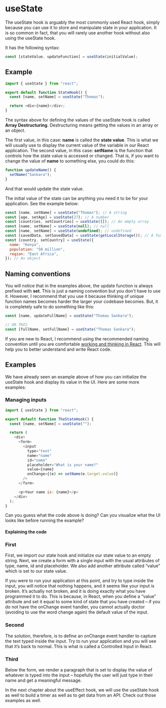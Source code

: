 
# useState

The useState hook is arguably the most commonly used React hook, simply because you can use it to store and manipulate state in your application. It is so common in fact, that you will rarely use another hook without also using the useState hook.

It has the following syntax:

```js
const [stateValue, updateFunction] = useState(initialValue);
```

## Example

```js copy
import { useState } from "react";

export default function StateHook() {
  const [name, setName] = useState("Thomas");

  return <div>{name}</div>;
}
```

The syntax above for defining the values of the useState hook is called **Array Destructuring**. Destructuring means getting the values in an array or an object.

The first value, in this case: **name** is called the **state value**. This is what we will usually use to display the current value of the variable in our React application. The second value, in this case: **setName** is the function that controls how the state value is accessed or changed. That is, if you want to change the value of **name** to something else, you could do this:

```js
function updateName() {
  setName("Sankara");
}
```

And that would update the state value.

The initial value of the state can be anything you need it to be for your application. See the example below:

```js
const [name, setName] = useState("Thomas"); // A string
const [age, setAge] = useState(27); // A number
const [countries, setCountries] = useState([]); // An empty array
const [name, setName] = useState(null); // null
const [name, setName] = useState(undefined); // undefined
const [savedData, setSavedData] = useState(getLocalStorage()); // A function
const [country, setCountry] = useState({
  name: "Kenya",
  population: "50 million",
  region: "East Africa",
}); // An object
```

## Naming conventions

You will notice that in the examples above, the update function is always prefixed with **set**. This is just a naming convention but you don't have to use it. However, I recommend that you use it because thinking of unique function names becomes harder the larger your codebase becomes. But, it is completely safe to do something like this:

```js
const [name, updateFullName] = useState("Thomas Sankara");

// OR THIS
const [fullName, setFullName] = useState("Thomas Sankara");
```

If you are new to React, I recommend using the recommended naming convention until you are comfortable [working and thinking in React](https://react.dev/learn/thinking-in-react). This will help you to better understand and write React code.

## Examples

We have already seen an example above of how you can initialize the useState hook and display its value in the UI. Here are some more examples:

### Managing inputs

```js copy
import { useState } from "react";

export default function TheStateHook() {
  const [name, setName] = useState("");

  return (
    <div>
      <form>
        <input
          type="text"
          name="name"
          id="name"
          placeholder="What is your name?"
          value={name}
          onChange={(e) => setName(e.target.value)}
        />
      </form>

      <p>Your name is: {name}</p>
    </div>
  );
}
```

Can you guess what the code above is doing? Can you visualize what the UI looks like before running the example?

#### Explaining the code

<Steps>

### First

First, we import our state hook and initialize our state value to an empty string. Next, we create a form with a single input with the usual attributes of type, name, id and placeholder. We also add another attribute called “value” which is set to our state value.

If you were to run your application at this point, and try to type inside the input, you will notice that nothing happens, and it seems like your input is broken. It’s actually not broken, and it is doing exactly what you have programmed it to do. This is because, in React, when you define a “value” attribute and set it equal to some kind of state that you have created – if you do not have the onChange event handler, you cannot actually doctor (avoiding to use the word change again) the default value of the input.

### Second

The solution, therefore, is to define an onChange event handler to capture the text typed inside the input. Try to run your application and you will see that it’s back to normal. This is what is called a Controlled Input in React.

### Third

Below the form, we render a paragraph that is set to display the value of whatever is typed into the input – hopefully the user will just type in their name and get a meaningful message.

</Steps>

In the next chapter about the useEffect hook, we will use the useState hook as well to build a timer as well as to get data from an API. Check out those examples as well.
